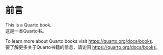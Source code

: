 # 前言 {.unnumbered}

This is a Quarto book.  
这是一本Quarto书。

To learn more about Quarto books visit <https://quarto.org/docs/books>.  
要了解更多关于Quarto书籍的信息，请访问 <https://quarto.org/docs/books>。
